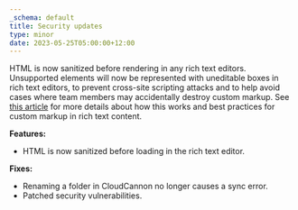 ```yaml
---
_schema: default
title: Security updates
type: minor
date: 2023-05-25T05:00:00+12:00
---
```

HTML is now sanitized before rendering in any rich text editors. Unsupported elements will now be represented with uneditable boxes in rich text editors, to prevent cross-site scripting attacks and to help avoid cases where team members may accidentally destroy custom markup. See [this article](/documentation/articles/best-practices-for-rich-text/) for more details about how this works and best practices for custom markup in rich text content.

**Features:**

* HTML is now sanitized before loading in the rich text editor.

**Fixes:**

* Renaming a folder in CloudCannon no longer causes a sync error.
* Patched security vulnerabilities.